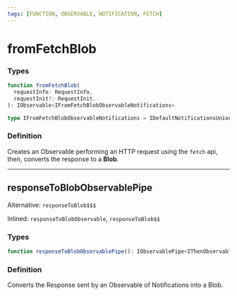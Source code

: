 ```yaml
---
tags: [FUNCTION, OBSERVABLE, NOTIFICATION, FETCH]
---
```


# fromFetchBlob

### Types

```ts
function fromFetchBlob(
  requestInfo: RequestInfo,
  requestInit?: RequestInit,
): IObservable<IFromFetchBlobObservableNotifications>
```

```ts
type IFromFetchBlobObservableNotifications = IDefaultNotificationsUnion<Blob>;
```

### Definition

Creates an Observable performing an HTTP request using the `fetch` api, then, converts the response to a **Blob**.

---

## responseToBlobObservablePipe

Alternative: `responseToBlob$$$`

Inlined: `responseToBlobObservable`, `responseToBlob$$`

### Types

```ts
function responseToBlobObservablePipe(): IObservablePipe<IThenObservableInNotifications<Response>, IFromFetchBlobObservableNotifications>
```

### Definition

Converts the Response sent by an Observable of Notifications into a Blob.
